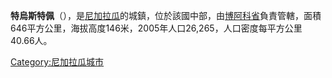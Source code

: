 '''特烏斯特佩'''（{{lang-es|Teustepe}}），是[[尼加拉瓜|尼加拉瓜]]的城鎮，位於該國中部，由[[博阿科省|博阿科省]]負責管轄，面積646平方公里，海拔高度146米，2005年人口26,265，人口密度每平方公里40.66人。

{{coord|12|25|N|85|48|W|region:NI_type:city|display=title}}

{{Nicaragua-geo-stub}}
[[Category:尼加拉瓜城市|Category:尼加拉瓜城市]]